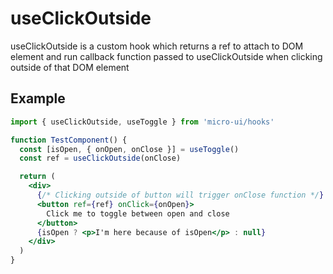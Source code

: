 
<Meta title='Hooks/useClickOutside' />

# useClickOutside

useClickOutside is a custom hook which returns a ref to attach to DOM element and run callback function passed to useClickOutside when clicking outside of that DOM element

## Example

```jsx
import { useClickOutside, useToggle } from 'micro-ui/hooks'

function TestComponent() {
  const [isOpen, { onOpen, onClose }] = useToggle()
  const ref = useClickOutside(onClose)

  return (
    <div>
      {/* Clicking outside of button will trigger onClose function */}
      <button ref={ref} onClick={onOpen}>
        Click me to toggle between open and close
      </button>
      {isOpen ? <p>I'm here because of isOpen</p> : null}
    </div>
  )
}
```

